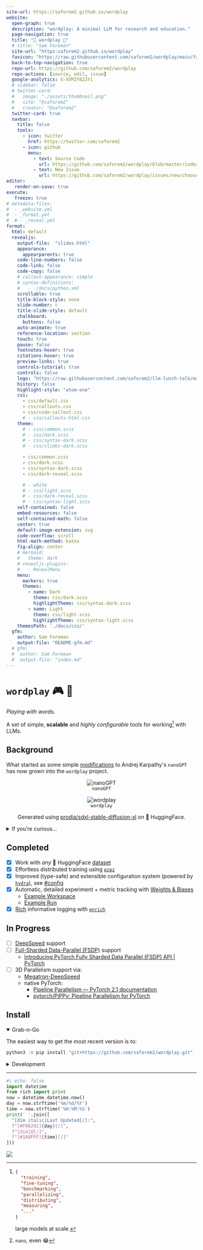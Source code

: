 ```yaml
---
site-url: https://saforem2.github.io/wordplay
website:
  open-graph: true
  description: "wordplay: A minimal LLM for research and education."
  page-navigation: true
  title: "💬 wordplay 🤾"
  # title: "Sam Foreman"
  site-url: "https:saforem2.github.io/wordplay"
  favicon: "https://raw.githubusercontent.com/saforem2/wordplay/main/favicon.svg"
  back-to-top-navigation: true
  repo-url: https://github.com/saforem2/wordplay
  repo-actions: [source, edit, issue]
  google-analytics: G-XVM2Y822Y1
  # sidebar: false
  # twitter-card:
  #   image: "./assets/thumbnail.png"
  #   site: "@saforem2"
  #   creator: "@saforem2"
  twitter-card: true
  navbar:
    title: false
    tools:
      - icon: twitter
        href: https://twitter.com/saforem2
      - icon: github
        menu:
          - text: Source Code
            url: https://github.com/saforem2/wordplay/blob/master/index.qmd
          - text: New Issue
            url: https://github.com/saforem2/wordplay/issues/new/choose
editor:
   render-on-save: true
execute:
   freeze: true
# metadata-files:
#  - _website.yml
#  - _format.yml
#  # - _reveal.yml
format:
  html: default
  revealjs:
    output-file:  "slides.html"
    appearance:
      appearparents: true
    code-line-numbers: false
    code-link: false
    code-copy: false
    # callout-appearance: simple
    # syntax-definitions:
    #   - ./docs/python.xml
    scrollable: true
    title-block-style: none
    slide-number: c
    title-slide-style: default
    chalkboard:
      buttons: false
    auto-animate: true
    reference-location: section
    touch: true
    pause: false
    footnotes-hover: true
    citations-hover: true
    preview-links: true
    controls-tutorial: true
    controls: false
    logo: "https://raw.githubusercontent.com/saforem2/llm-lunch-talk/main/docs/assets/anl.svg"
    history: false
    highlight-style: "atom-one"
    css:
      - css/default.css
      - css/callouts.css
      - css/code-callout.css
      # - css/callouts-html.css
    theme:
      # - css/common.scss
      # - css/dark.scss
      # - css/syntax-dark.scss
      # - css/slides-dark.scss

      - css/common.scss
      - css/dark.scss
      - css/syntax-dark.scss
      - css/dark-reveal.scss

      # - white
      # - css/light.scss
      # - css/dark-reveal.scss
      # - css/syntax-light.scss
    self-contained: false
    embed-resources: false
    self-contained-math: false
    center: true
    default-image-extension: svg
    code-overflow: scroll
    html-math-method: katex
    fig-align: center
    # mermaid:
    #   theme: dark
    # revealjs-plugins:
    #   - RevealMenu
    menu:
      markers: true
      themes:
        - name: Dark
          theme: css/dark.scss
          highlightTheme: css/syntax-dark.scss
        - name: Light
          theme: css/light.scss
          highlightTheme: css/syntax-light.scss
    themesPath: './docs/css/'
  gfm:
    author: Sam Foreman
    output-file: "README-gfm.md"
  # gfm:
  #  author: Sam Foreman
  #  output-file: "index.md"
---
```


#  `wordplay` 🎮 💬

_Playing with words_.

A set of simple, **scalable** and _highly configurable_ tools for working[^etc]
with LLMs.


## Background

What started as some simple
[modifications](https://github.com/saforem2/nanoGPT) to Andrej Karpathy\'s
`nanoGPT` has now grown into the `wordplay` project.

<!-- ::: {#fig-elephants layout="[[45,45]]"} -->

<!-- ::: {#fig-elephants layout-ncol=2 gap="10pt"} -->

::: {#fig-compare layout="[[40,-5,40]]" layout-valign="center" style="text-align: center;"}

![`nanoGPT`](https://github.com/saforem2/wordplay/blob/main/docs/assets/nanoGPT.png?raw=true){#fig-nanoGPT}

![`wordplay`](https://github.com/saforem2/wordplay/blob/main/docs/assets/wordplay.png?raw=true){#fig-wordplay}

Generated using
[prodia/sdxl-stable-diffusion-xl](https://huggingface.co/spaces/prodia/sdxl-stable-diffusion-xl)
on 🤗 HuggingFace.
:::


<details closed><summary>If you're curious...</summary>

While `nanoGPT` is a great project and an **excellent** resource; it is, _by
design_, very minimal[^nano] and limited in its flexibility.

Working through the code I found myself making minor changes here and there to
test new ideas and run variations on different experiments. These changes
eventually built to the point where _my_ `{goals, scope, code}` for the project
had diverged significantly from the original vision.

As a result, I figured it made more sense to move things to a new project,
[`wordplay`](https://github.com/saforem2/wordplay).

I've priortized adding functionality that I have found to be useful or
interesting, but am absolutely open to input or suggestions for improvement.

Different aspects of this project have been motivated by some of my recent work
on LLMs.

- Projects:
    - [`ezpz`](https://github.com/saforem2/ezpz): Painless distributed training
      with your favorite `{framework, backend}` combo.
    - [`Megatron-DeepSpeed`](https://github.com/argonne-lcf/Megatron-DeepSpeed):
      Ongoing research training transformer language models at scale, including:
      BERT & GPT-2

- Collaboration(s):
    - **DeepSpeed4Science** (2023-09)
        - [Loooooooong Sequence Lengths](https://samforeman.me/qmd/dsblog)
        - [Project Website](https://www.deepspeed4science.ai/) 
        - [Preprint](https://arxiv.org/abs/2310.04610) @song2023deepspeed4science
        - [Blog Post](https://www.microsoft.com/en-us/research/blog/announcing-the-deepspeed4science-initiative-enabling-large-scale-scientific-discovery-through-sophisticated-ai-system-technologies/)
        - [Tutorial](https://www.deepspeed.ai/deepspeed4science/)
    - GenSLMs:
      - [GitHub](https://github.com/ramanathanlab/genslm)
      - [Preprint](https://www.biorxiv.org/content/10.1101/2022.10.10.511571v2)
      - 🏆 [ACM Gordon Bell Special Prize for COVID-19 Research](https://www.acm.org/media-center/2022/november/gordon-bell-special-prize-covid-research-2022)

- Talks / Workshops:
    - **LLM-lunch-talk** (2023-10-12): LLMs at [ALCF](https://alcf.anl.gov).
        - [Slides](https://saforem2.github.io/llm-lunch-talk/#/section)
        - [GitHub](https://github.com/saforem2/llm-lunch-talk)
    - **Creating Small(-ish) LLMs** (2023-11-30)
        - [Workshop](https://github.com/brettin/llm_tutorial/blob/main/tutorials/03-smallish-LLMs/README.md)
        - [Slides](https://saforem2.github.io/LLM-tutorial/#/creating-small-ish-llmsslides-gh)
        - [GitHub](https://github.com/saforem2/LLM-tutorial)

</details>

## Completed

- [x] Work with _any_ 🤗 HuggingFace [dataset](https://huggingface.co/docs/datasets/index)
- [x] Effortless distributed training using [`ezpz`](https://github.com/saforem2/ezpz)
- [x] Improved (type-safe) and extensible configuration system (powered by [`hydra`](https://hydra.cc)), see [#config](#config)
- [x] Automatic, detailed experiment + metric tracking with [Weights \& Biases](https://wandb.ai)
    - [Example Workspace](https://wandb.ai/l2hmc-qcd/WordPlay?workspace=user-saforem2)
    - [Example Run](https://wandb.ai/l2hmc-qcd/WordPlay/runs/in83cm3o/workspace?workspace=user-saforem2)
- [x] [Rich](https://github.com/Textualize/rich) informative logging with [`enrich`](https://github.com/saforem2/enrich)


## In Progress

- [ ] [DeepSpeed](https://deepspeed.ai/) support
- [ ] [Full-Sharded Data-Parallel (FSDP)](https://pytorch.org/blog/introducing-pytorch-fully-sharded-data-parallel-api/) support
    - [Introducing PyTorch Fully Sharded Data Parallel (FSDP) API | PyTorch](https://pytorch.org/blog/introducing-pytorch-fully-sharded-data-parallel-api/)
- [ ] 3D Parallelism support via:
    - [Megatron-DeepSpeed](https://github.com/argonne-lcf/Megatron-DeepSpeed)
    - native PyTorch:
        - [Pipeline Parallelism — PyTorch 2.1 documentation](https://pytorch.org/docs/stable/pipeline.html)
        - [pytorch/PiPPy: Pipeline Parallelism for PyTorch](https://github.com/pytorch/PiPPy)


## Install

<details open><summary>Grab-n-Go</summary>

The easiest way to get the most recent version is to:

```bash
python3 -m pip install "git+https://github.com/saforem2/wordplay.git"
```

</details>

<details closed><summary>Development</summary>

If you'd like to work with the project and run / change things yourself, I'd
recommend installing from a local (editable) clone of this repository:

```bash
git clone "https://github.com/saforem2/wordplay"
cd wordplay
mkdir v venv
python3 -m venv venv --system-site-packages
source venv/bin/activate
python3 -m pip install -e .
```

</details>

<!-- # `wordplay` -->
<!---->
<!-- A minimal LLM implementation for research and education. -->


<!-- &title=visitors) -->

<!-- &edge_flat=false) -->

<!-- <p align="center"> -->
<!-- <a href="https://hits.seeyoufarm.com"> -->
<!--     <img align="center" src="https://hits.seeyoufarm.com/api/count/incr/badge.svg?url=https%3A%2F%2Fsaforem2.github.io%2Fwordplay&count_bg=%2300CCFF&title_bg=%23303030&icon=&icon_color=%23E7E7E7&title=hits&edge_flat=false"/> -->
<!--   </a> -->
<!-- </p> -->

<!-- ## [{{< fa solid hourglass-end >}}]{.pink-text} Last Updated -->

---

```python
#| echo: false
import datetime
from rich import print
now = datetime.datetime.now()
day = now.strftime('%m/%d/%Y')
time = now.strftime('%H:%M:%S')
print(' '.join([
  "[dim italic]Last Updated[/]:",
  f"[#F06292]{day}[/]",
  f"[dim]@[/]",
  f"[#1A8FFF]{time}[/]"
]))
```

![](https://hits.seeyoufarm.com/api/count/incr/badge.svg?url=https%3A%2F%2Fsaforem2.github.io%2Fwordplay&count_bg=%23222222&title_bg=%23303030&icon=&icon_color=%23E7E7E7)

[^nano]: `nano`, even 😂

[^etc]:|

    ```json
    {
      "training",
      "fine-tuning",
      "benchmarking",
      "parallelizing",
      "distributing",
      "measuring",
      "..."
    }
    ```

    large models at scale.
